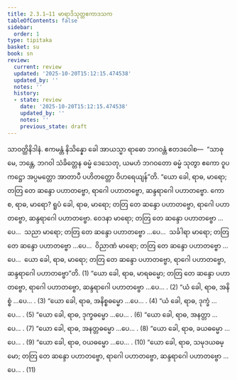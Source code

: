 ```yaml
---
title: 2.3.1–11 မာရာဒိသုတ္တဧကာဒသက
tableOfContents: false
sidebar:
  order: 1
type: tipitaka
basket: su
book: sn
review:
  current: review
  updated: '2025-10-20T15:12:15.474538'
  updated_by: ''
  notes: ''
  history:
  - state: review
    date: '2025-10-20T15:12:15.474538'
    updated_by: ''
    notes: ''
    previous_state: draft
---
```



<DynamicBreadcrumb />


<ReviewStatus review={frontmatter.review} showDetails={true} />

<HypothesisAnnotation frontmatter={frontmatter} />

<Division number="182" book="sn" e="ch" v="18" p="305">

<Paragraph number="875" book="sn">
သာဝတ္ထိနိဒါနံ. ဧကမန္တံ နိသိန္နော ခေါ အာယသ္မာ ရာဓော ဘဂဝန္တံ ဧတဒဝေါစ—  “သာဓု မေ, ဘန္တေ, ဘဂဝါ သံခိတ္တေန ဓမ္မံ ဒေသေတု, ယမဟံ ဘဂဝတော ဓမ္မံ သုတွာ ဧကော ဝူပကဋ္ဌော အပ္ပမတ္တော အာတာပီ ပဟိတတ္တော ဝိဟရေယျန်”တိ.
</Paragraph>

<Paragraph number="876" book="sn">
“ယော ခေါ, ရာဓ, မာရော; တတြ တေ ဆန္ဒော ပဟာတဗ္ဗော, ရာဂေါ ပဟာတဗ္ဗော, ဆန္ဒရာဂေါ ပဟာတဗ္ဗော. ကော စ, ရာဓ, မာရော? ရူပံ ခေါ, ရာဓ, မာရော; တတြ တေ ဆန္ဒော ပဟာတဗ္ဗော, ရာဂေါ ပဟာတဗ္ဗော, ဆန္ဒရာဂေါ ပဟာတဗ္ဗော. ဝေဒနာ မာရော; တတြ တေ ဆန္ဒော ပဟာတဗ္ဗော …ပေ…  သညာ မာရော; တတြ တေ ဆန္ဒော ပဟာတဗ္ဗော …ပေ…  သင်္ခါရာ မာရော; တတြ တေ ဆန္ဒော ပဟာတဗ္ဗော …ပေ…  ဝိညာဏံ မာရော; တတြ တေ ဆန္ဒော ပဟာတဗ္ဗော …ပေ…  ယော ခေါ, ရာဓ, မာရော; တတြ တေ ဆန္ဒော ပဟာတဗ္ဗော, ရာဂေါ ပဟာတဗ္ဗော, ဆန္ဒရာဂေါ ပဟာတဗ္ဗော”တိ. (1)
</Paragraph>

</Division>
<Division number="183" book="sn" e="ch" v="18" p="306">

<Paragraph number="877" book="sn">
“ယော ခေါ, ရာဓ, မာရဓမ္မော; တတြ တေ ဆန္ဒော ပဟာတဗ္ဗော, ရာဂေါ ပဟာတဗ္ဗော, ဆန္ဒရာဂေါ ပဟာတဗ္ဗော …ပေ… . (2)
</Paragraph>

</Division>
<Division number="184" book="sn" e="ch" v="18" p="306">

<Paragraph number="878" book="sn">
“ယံ ခေါ, ရာဓ, အနိစ္စံ …ပေ… . (3)
</Paragraph>

</Division>
<Division number="185" book="sn" e="ch" v="18" p="306">

<Paragraph number="879" book="sn">
“ယော ခေါ, ရာဓ, အနိစ္စဓမ္မော …ပေ… . (4)
</Paragraph>

</Division>
<Division number="186" book="sn" e="ch" v="18" p="306">

<Paragraph number="880" book="sn">
“ယံ ခေါ, ရာဓ, ဒုက္ခံ …ပေ… . (5)
</Paragraph>

</Division>
<Division number="187" book="sn" e="ch" v="18" p="307">

<Paragraph number="881" book="sn">
“ယော ခေါ, ရာဓ, ဒုက္ခဓမ္မော …ပေ… . (6)
</Paragraph>

</Division>
<Division number="188" book="sn" e="ch" v="18" p="307">

<Paragraph number="882" book="sn">
“ယော ခေါ, ရာဓ, အနတ္တာ …ပေ… . (7)
</Paragraph>

</Division>
<Division number="189" book="sn" e="ch" v="18" p="307">

<Paragraph number="883" book="sn">
“ယော ခေါ, ရာဓ, အနတ္တဓမ္မော …ပေ… . (8)
</Paragraph>

</Division>
<Division number="190" book="sn" e="ch" v="18" p="307">

<Paragraph number="884" book="sn">
“ယော ခေါ, ရာဓ, ခယဓမ္မော …ပေ… . (9)
</Paragraph>

</Division>
<Division number="191" book="sn" e="ch" v="18" p="307">

<Paragraph number="885" book="sn">
“ယော ခေါ, ရာဓ, ဝယဓမ္မော …ပေ… . (10)
</Paragraph>

</Division>
<Division number="192" book="sn" e="ch" v="18" p="307">

<Paragraph number="886" book="sn">
“ယော ခေါ, ရာဓ, သမုဒယဓမ္မော; တတြ တေ ဆန္ဒော ပဟာတဗ္ဗော, ရာဂေါ ပဟာတဗ္ဗော, ဆန္ဒရာဂေါ ပဟာတဗ္ဗော …ပေ… . (11)
</Paragraph>
</Division>